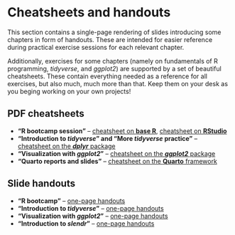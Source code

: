# Cheatsheets and handouts {.unnumbered}

This section contains a single-page rendering of slides introducing some
chapters in form of handouts. These are intended for easier reference
during practical exercise sessions for each relevant chapter.

Additionally, exercises for some chapters (namely on fundamentals of
R programming, _tidyverse_, and _ggplot2_) are supported by a set of
beautiful cheatsheets. These contain everything needed as a reference
for all exercises, but also much, much more than that. Keep them on your
desk as you beging working on your own projects!

## PDF cheatsheets

- **"R bootcamp session"** -- [cheatsheet on **base R**](cheatsheets/base-r.pdf),
[cheatsheet on **RStudio**](cheatsheets/rstudio.pdf)
- **"Introduction to _tidyverse_" and "More _tidyverse_ practice"** -- [cheatsheet on the **_dplyr_** package](cheatsheets/dplyr.pdf)
- **"Visualization with _ggplot2_"** -- [cheatsheet on the **_ggplot2_** package](cheatsheets/ggplot2.pdf)
- **"Quarto reports and slides"** -- [cheatsheet on the **Quarto** framework](cheatsheets/quarto.pdf)

## Slide handouts

- **"R bootcamp"** -- [one-page handouts](https://bodkan.net/simgen/handouts_r-bootcamp.html)
- **"Introduction to _tidyverse_"** -- [one-page handouts](https://bodkan.net/simgen/handouts_tidy-basics.html)
- **"Visualization with _ggplot2_"** -- [one-page handouts](https://bodkan.net/simgen/handouts_tidy-viz.html)
- **"Introduction to _slendr_"** -- [one-page handouts](https://bodkan.net/simgen/handouts_slendr.html)
